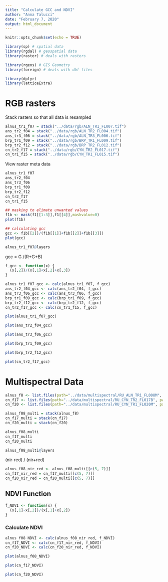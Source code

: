 ```yaml
---
title: "Calculate GCC and NDVI"
author: "Anna Talucci"
date: "February 7, 2020"
output: html_document
---
```


```r
knitr::opts_chunk$set(echo = TRUE)
```


```r
library(sp) # spatial data
library(rgdal) # geospatial data
library(raster) # deals with rasters

library(rgeos) # GIS Geometry
library(foreign) # deals with dbf files

library(dplyr)
library(latticeExtra)
```


# RGB rasters

Stack rasters so that all data is resampled

```r
alnus_tr1_f07 = stack("../data/rgb/ALN_TR1_FL007.tif")
ans_tr2_f04 = stack("../data/rgb/ALN_TR2_FL004.tif")
ans_tr3_f06 = stack("../data/rgb/ALN_TR3_FL006.tif")
brp_tr1_f09 = stack("../data/rgb/BRP_TR1_FL009.tif")
brp_tr2_f12 = stack("../data/rgb/BRP_TR2_FL012.tif")
cn_tr2_f17 = stack("../data/rgb/CYN_TR2_FL017.tif")
cn_tr1_f15 = stack("../data/rgb/CYN_TR1_FL015.tif")
```

View raster meta data
```r
alnus_tr1_f07
ans_tr2_f04
ans_tr3_f06
brp_tr1_f09
brp_tr2_f12
cn_tr2_f17
cn_tr1_f15 
```


```r
## masking to elimate unwanted values 
f1b <- mask(f1[[1:3]],f1[[4]],maskvalue=0)
plot(f1b)

## calculating gcc
gcc <- f1b[[2]]/(f1b[[1]]+f1b[[2]]+f1b[[3]])
plot(gcc)
```
```r
alnus_tr1_f07@layers
```

gcc = G /(R+G+B)
```r
f_gcc <- function(x) {
  (x[,2])/(x[,1]+x[,2]+x[,3])
}
```

```r
alnus_tr1_f07_gcc <- calc(alnus_tr1_f07, f_gcc)
ans_tr2_f04_gcc <- calc(ans_tr2_f04, f_gcc)
ans_tr3_f06_gcc <- calc(ans_tr3_f06, f_gcc)
brp_tr1_f09_gcc <- calc(brp_tr1_f09, f_gcc)
brp_tr2_f12_gcc <- calc(brp_tr2_f12, f_gcc)
cn_tr2_f17_gcc <- calc(cn_tr1_f15, f_gcc)
```



```r
plot(alnus_tr1_f07_gcc)
```

```r
plot(ans_tr2_f04_gcc)
```

```r
plot(ans_tr3_f06_gcc)
```

```r
plot(brp_tr1_f09_gcc)
```

```r
plot(brp_tr2_f12_gcc)
```

```r
plot(cn_tr2_f17_gcc)
```

# Multispectral Data
```r
alnus_f8 <- list.files(path="../data/multispectral/RU_ALN_TR1_FL008M", pattern =".tif$", full.names=TRUE)
cn_f17 <- list.files(path="../data/multispectral/RU_CYN_TR2_FL017B", pattern =".tif$", full.names=TRUE)
cn_f20 <- list.files(path="../data/multispectral/RU_CYN_TR1_FL020M", pattern =".tif$", full.names=TRUE)
```

```r
alnus_f08_multi = stack(alnus_f8)
cn_f17_multi = stack(cn_f17)
cn_f20_multi = stack(cn_f20)
```


```r
alnus_f08_multi
cn_f17_multi 
cn_f20_multi 
```


```r
alnus_f08_multi@layers
```
 
 (nir-red) / (nir+red)
```r
alnus_f08_nir_red <- alnus_f08_multi[[c(5, 7)]]
cn_f17_nir_red = cn_f17_multi[[c(5, 7)]] 
cn_f20_nir_red = cn_f20_multi[[c(5, 7)]] 

```

## NDVI Function
```r
f_NDVI <- function(x) {
  (x[,1]-x[,2])/(x[,1]+x[,2])
}
```

### Calculate NDVI

```r
alnus_f08_NDVI <- calc(alnus_f08_nir_red, f_NDVI)
cn_f17_NDVI <- calc(cn_f17_nir_red, f_NDVI)
cn_f20_NDVI <- calc(cn_f20_nir_red, f_NDVI)
```

```r
plot(alnus_f08_NDVI)
```

```r
plot(cn_f17_NDVI)
```

```r
plot(cn_f20_NDVI)
```





